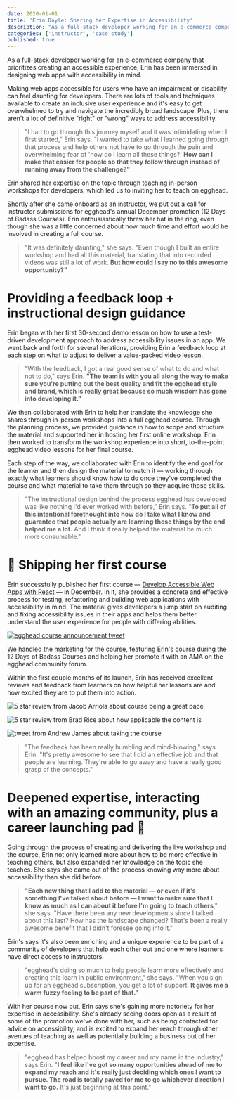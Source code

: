 ```yaml
---
date: 2020-01-01
title: 'Erin Doyle: Sharing her Expertise in Accessibility'
description: "As a full-stack developer working for an e-commerce company that prioritizes creating an accessible experience, Erin has been immersed in designing web apps with accessibility in mind. Making web apps accessible for users who have an impairment or disability can feel daunting for developers. There are lots of tools and techniques available to create an inclusive user experience and it's easy to get overwhelmed to try and navigate the incredibly broad landscape. Plus, there aren't a lot of definitive 'right' or 'wrong' ways to address accessibility."
categories: ['instructor', 'case study']
published: true
---
```


As a full-stack developer working for an e-commerce company that prioritizes creating an accessible experience, Erin has been immersed in designing web apps with accessibility in mind.

Making web apps accessible for users who have an impairment or disability can feel daunting for developers. There are lots of tools and techniques available to create an inclusive user experience and it's easy to get overwhelmed to try and navigate the incredibly broad landscape. Plus, there aren't a lot of definitive "right" or "wrong" ways to address accessibility.  

> "I had to go through this journey myself and it was intimidating when I first started," Erin says. "I wanted to take what I learned going through that process and help others not have to go through the pain and overwhelming fear of 'how do I learn all these things?' **How can I make that easier for people so that they follow through instead of running away from the challenge?"**

Erin shared her expertise on the topic through teaching in-person workshops for developers, which led us to inviting her to teach on egghead. 

Shortly after she came onboard as an instructor, we put out a call for instructor submissions for egghead's annual December promotion (12 Days of Badass Courses). Erin enthusiastically threw her hat in the ring, even though she was a little concerned about how much time and effort would be involved in creating a full course. 

> "It was definitely daunting," she says. "Even though I built an entire workshop and had all this material, translating that into recorded videos was still a lot of work. **But how could I say no to this awesome opportunity?"**

# Providing a feedback loop + instructional design guidance

Erin began with her first 30-second demo lesson on how to use a test-driven development approach to address accessibility issues in an app. We went back and forth for several iterations, providing Erin a feedback loop at each step on what to adjust to deliver a value-packed video lesson. 

> "With the feedback, I got a real good sense of what to do and what not to do," says Erin. **"The team is with you all along the way to make sure you're putting out the best quality and fit the egghead style and brand, which is really great because so much wisdom has gone into developing it."**

We then collaborated with Erin to help her translate the knowledge she shares through in-person workshops into a full egghead course. Through the planning process, we provided guidance in how to scope and structure the material and supported her in hosting her first online workshop. Erin then worked to transform the workshop experience into short, to-the-point egghead video lessons for her final course. 

Each step of the way, we collaborated with Erin to identify the end goal for the learner and then design the material to match it — working through exactly what learners should know how to do once they've completed the course and what material to take them through so they acquire those skills. 

> "The instructional design behind the process egghead has developed was like nothing I'd ever worked with before," Erin says. "**To put all of this intentional forethought into how do I take what I know and guarantee that people actually are learning these things by the end helped me a lot.** And I think it really helped the material be much more consumable."

# 🎉 Shipping her first course

Erin successfully published her first course — [Develop Accessible Web Apps with React](https://egghead.io/courses/develop-accessible-web-apps-with-react) — in December. In it, she provides a concrete and effective process for testing, refactoring and building web applications with accessibility in mind. The material gives developers a jump start on auditing and fixing accessibility issues in their apps and helps them better understand the user experience for people with differing abilities. 

[![egghead course announcement tweet](./images/course-announcement-tweet.png)](https://twitter.com/eggheadio/status/1207014673930948615)

We handled the marketing for the course, featuring Erin's course during the 12 Days of Badass Courses and helping her promote it with an AMA on the egghead community forum. 

Within the first couple months of its launch, Erin has received excellent reviews and feedback from learners on how helpful her lessons are and how excited they are to put them into action. 

![5 star review from Jacob Arriola about course being a great pace](./images/jacob-arriola-review.png)

![5 star review from Brad Rice about how applicable the content is](./images/brad-rice-review.png)

![tweet from Andrew James about taking the course](./images/andrew-james-tweet.png)

> "The feedback has been really humbling and mind-blowing," says Erin. "It's pretty awesome to see that I did an effective job and that people are learning. They're able to go away and have a really good grasp of the concepts."

# Deepened expertise, interacting with an amazing community, plus a career launching pad 🚀

Going through the process of creating and delivering the live workshop and the course, Erin not only learned more about how to be more effective in teaching others, but also expanded her knowledge on the topic she teaches. She says she came out of the process knowing way more about accessibility than she did before. 

> **"Each new thing that I add to the material — or even if it's something I've talked about before — I want to make sure that I know as much as I can about it before I'm going to teach others**," she says. "Have there been any new developments since I talked about this last? How has the landscape changed? That's been a really awesome benefit that I didn't foresee going into it."

Erin's says it's also been enriching and a unique experience to be part of a community of developers that help each other out and one where learners have direct access to instructors.  

> "egghead's doing so much to help people learn more effectively and creating this learn in public environment," she says. "When you sign up for an egghead subscription, you get a lot of support. **It gives me a warm fuzzy feeling to be part of that."**

With her course now out, Erin says she's gaining more notoriety for her expertise in accessibility. She's already seeing doors open as a result of some of the promotion we've done with her, such as being contacted for advice on accessibility, and is excited to expand her reach through other  avenues of teaching as well as potentially building a business out of her expertise.

> "egghead has helped boost my career and my name in the industry," says Erin. "**I feel like I've got so many opportunities ahead of me to expand my reach and it's really just deciding which ones I want to pursue. The road is totally paved for me to go whichever direction I want to go.** It's just beginning at this point."